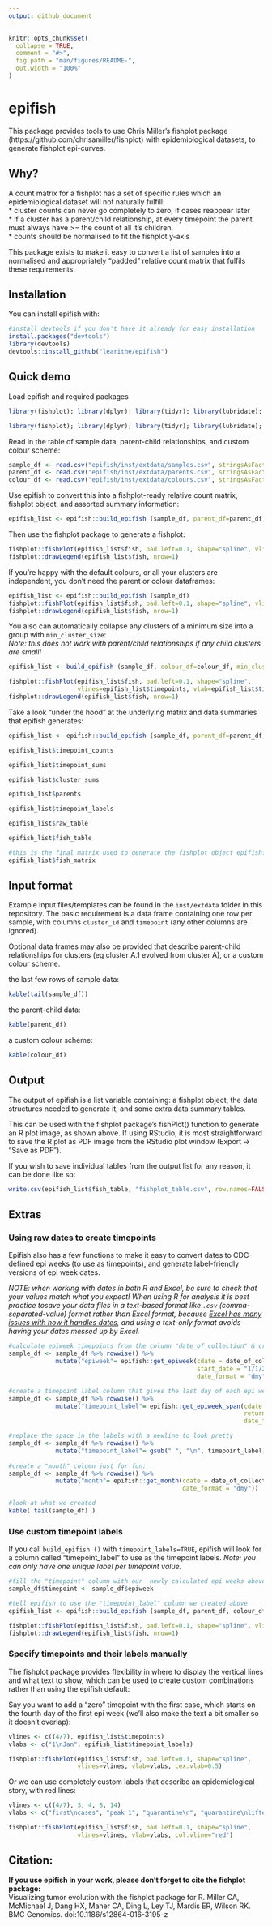 ```yaml
---
output: github_document
---
```


<!-- README.md is generated from README.Rmd. Please edit that file -->

```r
knitr::opts_chunk$set(
  collapse = TRUE,
  comment = "#>",
  fig.path = "man/figures/README-",
  out.width = "100%"
)
```

# epifish   

<!-- badges: start -->
<!-- badges: end -->

This package provides tools to use Chris Miller's fishplot package (https://github.com/chrisamiller/fishplot) with epidemiological datasets, to generate fishplot epi-curves. 


## Why?

A count matrix for a fishplot has a set of specific rules which an epidemiological dataset will not naturally fulfill:  
  * cluster counts can never go completely to zero, if cases reappear later  
  * if a cluster has a parent/child relationship, at every timepoint the parent must always have >= the count of all it's children.  
  * counts should be normalised to fit the fishplot y-axis  

This package exists to make it easy to convert a list of samples into a normalised and appropriately "padded" relative count matrix that fulfils these requirements.



## Installation

You can install epifish with: 
``` r
#install devtools if you don't have it already for easy installation
install.packages("devtools")
library(devtools)
devtools::install_github("learithe/epifish")
```
  
## Quick demo

Load epifish and required packages
``` r 
library(fishplot); library(dplyr); library(tidyr); library(lubridate); library(epifish)
```
```r
library(fishplot); library(dplyr); library(tidyr); library(lubridate); library(epifish); library(knitr); library(kableExtra)
```

Read in the table of sample data, parent-child relationships, and custom colour scheme:
```r
sample_df <- read.csv("epifish/inst/extdata/samples.csv", stringsAsFactors=FALSE)
parent_df <- read.csv("epifish/inst/extdata/parents.csv", stringsAsFactors=FALSE)
colour_df <- read.csv("epifish/inst/extdata/colours.csv", stringsAsFactors=FALSE)
```

Use epifish to convert this into a fishplot-ready relative count matrix, fishplot object, and assorted summary information:
```r
epifish_list <- epifish::build_epifish (sample_df, parent_df=parent_df, colour_df=colour_df)
```

Then use the fishplot package to generate a fishplot:
```r
fishplot::fishPlot(epifish_list$fish, pad.left=0.1, shape="spline", vlines=epifish_list$timepoints, vlab=epifish_list$timepoints)
fishplot::drawLegend(epifish_list$fish, nrow=1)

```

If you're happy with the default colours, or all your clusters are independent, you don't need the parent or colour dataframes:
```r
epifish_list <- epifish::build_epifish (sample_df)
fishplot::fishPlot(epifish_list$fish, pad.left=0.1, shape="spline", vlines=epifish_list$timepoints, vlab=epifish_list$timepoints)
fishplot::drawLegend(epifish_list$fish, nrow=1)

```


You also can automatically collapse any clusters of a minimum size into a group with `min_cluster_size`:  
*Note: this does not work with parent/child relationships if any child clusters are small!*   
``` r
epifish_list <- build_epifish (sample_df, colour_df=colour_df, min_cluster_size=10)

fishplot::fishPlot(epifish_list$fish, pad.left=0.1, shape="spline", 
                   vlines=epifish_list$timepoints, vlab=epifish_list$timepoints)
fishplot::drawLegend(epifish_list$fish, nrow=1)

```


Take a look "under the hood" at the underlying matrix and data summaries that epifish generates:
```r

epifish_list <- epifish::build_epifish (sample_df, parent_df=parent_df, colour_df=colour_df)

epifish_list$timepoint_counts

epifish_list$timepoint_sums

epifish_list$cluster_sums

epifish_list$parents

epifish_list$timepoint_labels

epifish_list$raw_table

epifish_list$fish_table

#this is the final matrix used to generate the fishplot object epifishf
epifish_list$fish_matrix
```





## Input format

Example input files/templates can be found in the `inst/extdata` folder in this repository. The basic requirement is a data frame containing one row per sample, with columns `cluster_id` and `timepoint` (any other columns are ignored). 

Optional data frames may also be provided that describe parent-child relationships for clusters (eg cluster A.1 evolved from cluster A), or a custom colour scheme.

the last few rows of sample data:
```r
kable(tail(sample_df))
```

the parent-child data:
```r
kable(parent_df)
```

a custom colour scheme:
```r
kable(colour_df)
```


## Output

The output of epifish is a list variable containing: a fishplot object, the data structures needed to generate it, and some extra data summary tables. 

This can be used with the fishplot package's fishPlot() function to generate an R plot image, as shown above. If using RStudio, it is most straightforward to save the R plot as PDF image from the RStudio plot window (Export -> "Save as PDF").

If you wish to save individual tables from the output list for any reason, it can be done like so:
``` r
write.csv(epifish_list$fish_table, "fishplot_table.csv", row.names=FALSE)
```



## Extras
  
  
### Using raw dates to create timepoints
Epifish also has a few functions to make it easy to convert dates to CDC-defined epi weeks (to use as timepoints), and generate label-friendly versions of epi week dates.  

*NOTE: when working with dates in both R and Excel, be sure to check that your values match what you expect! When using R for analysis it is best practice tosave your data files in a text-based format like `.csv` (comma-separated-value) format rather than Excel format, because [Excel has many issues with how it handles dates](https://datacarpentry.org/spreadsheets-socialsci/03-dates-as-data/), and using a text-only format avoids having your dates messed up by Excel.*

``` r
#calculate epiweek timepoints from the column "date_of_collection" & create text labels to match them
sample_df <- sample_df %>% rowwise() %>% 
             mutate("epiweek"= epifish::get_epiweek(cdate = date_of_collection, 
                                                    start_date = "1/1/20", 
                                                    date_format = "dmy"))

#create a timepoint label column that gives the last day of each epi week the sample was collected in:
sample_df <- sample_df %>% rowwise() %>% 
             mutate("timepoint_label"= epifish::get_epiweek_span(cdate = date_of_collection, 
                                                                 return_end = TRUE, 
                                                                 date_format = "dmy")) 

#replace the space in the labels with a newline to look pretty
sample_df <- sample_df %>% rowwise() %>% 
             mutate("timepoint_label"= gsub(" ", "\n", timepoint_label))  
  
#create a "month" column just for fun:
sample_df <- sample_df %>% rowwise() %>% 
             mutate("month"= epifish::get_month(cdate = date_of_collection, 
                                                date_format = "dmy")) 

#look at what we created 
kable( tail(sample_df) )

```

   
   
### Use custom timepoint labels
If you call `build_epifish ()` with `timepoint_labels=TRUE`, epifish will look for a column called "timepoint_label" to use as the timepoint labels. *Note: you can only have one unique label per timepoint value.*
``` r
#fill the "timepoint" column with our  newly calculated epi weeks above
sample_df$timepoint <- sample_df$epiweek  

#tell epifish to use the "timepoint_label" column we created above
epifish_list <- epifish::build_epifish (sample_df, parent_df, colour_df, timepoint_labels=TRUE)

fishplot::fishPlot(epifish_list$fish, pad.left=0.1, shape="spline", vlines=epifish_list$timepoints, vlab=epifish_list$timepoint_labels)
fishplot::drawLegend(epifish_list$fish, nrow=1)
```
  
  

### Specify timepoints and their labels manually

The fishplot package provides flexibility in where to display the vertical lines and what text to show, which can be used to create custom combinations rather than using the epifish default:
  
Say you want to add a "zero" timepoint with the first case, which starts on the fourth day of the first epi week (we'll also make the text a bit smaller so it doesn't overlap):
``` r
vlines <- c((4/7), epifish_list$timepoints)
vlabs <- c("1\nJan", epifish_list$timepoint_labels)

fishplot::fishPlot(epifish_list$fish, pad.left=0.1, shape="spline", 
                   vlines=vlines, vlab=vlabs, cex.vlab=0.5)

```


Or we can use completely custom labels that describe an epidemiological story, with red lines:
``` r
vlines <- c((4/7), 3, 4, 8, 14)
vlabs <- c("first\ncases", "peak 1", "quarantine\n", "quarantine\nlifted", "peak 2")

fishplot::fishPlot(epifish_list$fish, pad.left=0.1, shape="spline", 
                   vlines=vlines, vlab=vlabs, col.vline="red")

```



## Citation:

**If you use epifish in your work, please don't forget to cite the fishplot package:**   
Visualizing tumor evolution with the fishplot package for R. Miller CA, McMichael J, Dang HX, Maher CA, Ding L, Ley TJ, Mardis ER, Wilson RK. BMC Genomics. doi:10.1186/s12864-016-3195-z





